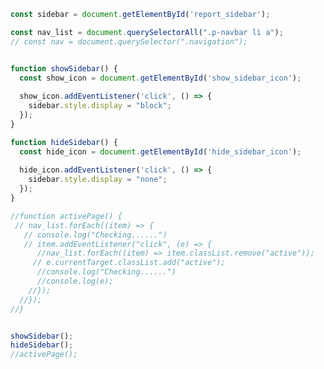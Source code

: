```js

const sidebar = document.getElementById('report_sidebar');

const nav_list = document.querySelectorAll(".p-navbar li a");
// const nav = document.querySelector(".navigation");


function showSidebar() {
  const show_icon = document.getElementById('show_sidebar_icon');
  
  show_icon.addEventListener('click', () => {
    sidebar.style.display = "block";
  });
}

function hideSidebar() {
  const hide_icon = document.getElementById('hide_sidebar_icon');
  
  hide_icon.addEventListener('click', () => {
    sidebar.style.display = "none";
  });
}

//function activePage() {
 // nav_list.forEach((item) => {
   // console.log("Checking......")
   // item.addEventListener("click", (e) => {
      //nav_list.forEach((item) => item.classList.remove("active"));
     // e.currentTarget.classList.add("active");
      //console.log("Checking......")
      //console.log(e);
    //});
  //});
//}


showSidebar();
hideSidebar();
//activePage();
```

